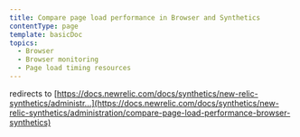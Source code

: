 ```yaml
---
title: Compare page load performance in Browser and Synthetics
contentType: page
template: basicDoc
topics:
  - Browser
  - Browser monitoring
  - Page load timing resources
---
```


redirects to [https://docs.newrelic.com/docs/synthetics/new-relic-synthetics/administr...](https://docs.newrelic.com/docs/synthetics/new-relic-synthetics/administration/compare-page-load-performance-browser-synthetics)

